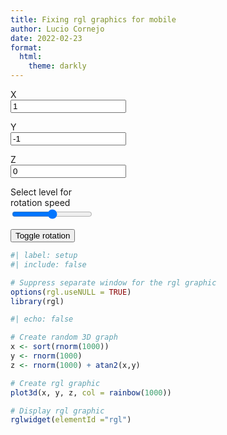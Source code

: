 ```yaml
---
title: Fixing rgl graphics for mobile
author: Lucio Cornejo
date: 2022-02-23
format: 
  html:
    theme: darkly
---
```


<style>
  .custom-buttons { max-width: 30%; }
</style>

<div class="custom-buttons">
<label for="x-coordinate">X</label>
<input type="text" name = "x-coordinate" id="x-coordinate" value="1">

<label for="y-coordinate">Y</label>
<input type="text" name = "y-coordinate" id="y-coordinate" value="-1">

<label for="z-coordinate">Z</label>
<input type="text" name = "z-coordinate" id="z-coordinate" value="0">

<label for="levelOfRotation">Select level for rotation speed</label>
<input type="range" min="0" max="20" value="10" step="1" name="levelOfRotation" id="levelOfRotation">
</div>

<button type="button" onclick="toggleRotationAnimation()">Toggle rotation</button>

```r
#| label: setup
#| include: false

# Suppress separate window for the rgl graphic
options(rgl.useNULL = TRUE) 
library(rgl)
```

```r
#| echo: false

# Create random 3D graph
x <- sort(rnorm(1000))
y <- rnorm(1000)
z <- rnorm(1000) + atan2(x,y)

# Create rgl graphic
plot3d(x, y, z, col = rainbow(1000))

# Display rgl graphic
rglwidget(elementId ="rgl")
```

<script>
  let xCoordinate, yCoordinate, zCoordinate;
  let rotationAnimation;
  let rotationLevel = 0;
  let rotationActivation = false;
  
  let canvas, rgl, rglObject;
  let previousTouch = null;

  document.addEventListener('DOMContentLoaded', function () {
    xCoordinate = document.querySelector('#x-coordinate');
    yCoordinate = document.querySelector('#y-coordinate');
    zCoordinate = document.querySelector('#z-coordinate');

    rotationLevel = document.querySelector('#levelOfRotation');

    rgl = document.getElementById("rgl").rglinstance;
    canvas = rgl.canvas;
    rglObject = rgl.getObj(rgl.subsceneid);

    canvas.addEventListener('touchmove', function (event) {
      const touch = event.touches[0];

      if (previousTouch) {
        // These only store the movement of the first touch in the touches array
        event.movementX = touch.pageX - previousTouch.pageX;
        event.movementY = touch.pageY - previousTouch.pageY;

        // X axis rotation
        rglObject.par3d.userMatrix.rotate( event.movementX*0.5, 0, 1, 0);
        rgl.drawScene();
        // Y axis rotation
        rglObject.par3d.userMatrix.rotate( event.movementY*0.5, 1, 0, 0);
        rgl.drawScene();
      };
      
      previousTouch = touch;
    });

    canvas.addEventListener('touchend', function () { previousTouch = null; });
  });

  function toggleRotationAnimation () {
    let X = isNaN(xCoordinate.value) ? 0 : Number(xCoordinate.value);
    let Y = isNaN(yCoordinate.value) ? 0 : Number(yCoordinate.value);
    let Z = isNaN(zCoordinate.value) ? 0 : Number(zCoordinate.value);

    rotationActivation = !(rotationActivation);
    clearInterval(rotationAnimation);

    if(rotationActivation) {
      // Check that the coordinates are not 0 nor non assigned
      if ( X === 0 && Y === 0 && Z === 0 ){
        rotationActivation = false;
      } else {
        rotationAnimation = setInterval( () => { rotate() }, 100);
      }
    }
  }

  function rotate ()  {
    rglObject.par3d.userMatrix.rotate(
      parseInt(rotationLevel.value),
      isNaN(xCoordinate.value) || isNaN(Number(xCoordinate.value)) ? 0 : Number(xCoordinate.value),
      isNaN(yCoordinate.value) || isNaN(Number(yCoordinate.value)) ? 0 : Number(yCoordinate.value),
      isNaN(zCoordinate.value) || isNaN(Number(zCoordinate.value)) ? 0 : Number(zCoordinate.value)
    );
    rgl.drawScene();
  };
</script>